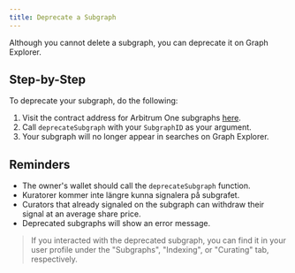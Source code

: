 ```yaml
---
title: Deprecate a Subgraph
---
```


Although you cannot delete a subgraph, you can deprecate it on Graph Explorer.

## Step-by-Step

To deprecate your subgraph, do the following:

1. Visit the contract address for Arbitrum One subgraphs [here](https://arbiscan.io/address/0xec9A7fb6CbC2E41926127929c2dcE6e9c5D33Bec#writeProxyContract).
2. Call `deprecateSubgraph` with your `SubgraphID` as your argument.
3. Your subgraph will no longer appear in searches on Graph Explorer.

## Reminders

- The owner's wallet should call the `deprecateSubgraph` function.
- Kuratorer kommer inte längre kunna signalera på subgrafet.
- Curators that already signaled on the subgraph can withdraw their signal at an average share price.
- Deprecated subgraphs will show an error message.

> If you interacted with the deprecated subgraph, you can find it in your user profile under the "Subgraphs", "Indexing", or "Curating" tab, respectively.
